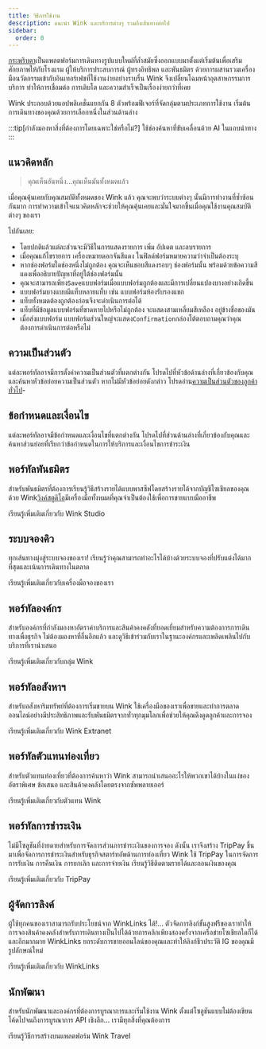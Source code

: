 ```yaml
---
title: วิธีการใช้งาน
description: แนะนำ Wink และบริการต่างๆ รวมถึงเส้นทางต่อไป
sidebar:
  order: 0
---
```


[กระพริบตา](https://wink.travel)เป็นแพลตฟอร์มการเดินทางรูปแบบใหม่ที่ล้ำสมัยซึ่งออกแบบมาตั้งแต่เริ่มต้นเพื่อเสริมศักยภาพให้กับโรงแรม ผู้ให้บริการประสบการณ์ ผู้ทรงอิทธิพล และพันธมิตร ด้วยการผสานรวมเครื่องมือนวัตกรรมเข้ากับอินเทอร์เฟซที่ใช้งานง่ายอย่างราบรื่น Wink จึงเปลี่ยนโฉมหน้าอุตสาหกรรมการบริการ ทำให้การเชื่อมต่อ การเติบโต และความสำเร็จเป็นเรื่องง่ายกว่าที่เคย

Wink ประกอบด้วยแอปพลิเคชั่นแยกกัน 8 ตัวพร้อมฟีเจอร์ที่จัดกลุ่มตามประเภทการใช้งาน
เริ่มต้นการเดินทางของคุณด้วยการเลือกหนึ่งในส่วนด้านล่าง

:::tip\[กำลังมองหาสิ่งที่ต้องการโดยเฉพาะใช่หรือไม่?]
ใช้ช่องค้นหาที่ขับเคลื่อนด้วย AI ในแถบนำทาง
:::

## แนวคิดหลัก

> คุณเห็นอันหนึ่ง...คุณเห็นมันทั้งหมดแล้ว

เมื่อคุณคุ้นเคยกับคุณสมบัติทั้งหมดของ Wink แล้ว คุณจะพบว่าระบบต่างๆ นั้นมีการทำงานที่ซ้ำซ้อนกันมาก
การทำความเข้าใจแนวคิดหลักจะช่วยให้คุณคุ้นเคยและมั่นใจมากขึ้นเมื่อคุณใช้งานคุณสมบัติต่างๆ ของเรา

ไปกันเลย:

* โดยปกติแล้วแต่ละส่วนจะมีวิธีในการแสดงรายการ เพิ่ม อัปเดต และลบรายการ
* เมื่อคุณแก้ไขรายการ เครื่องหมายดอกจันสีแดง<Badge text="*" variant="danger" size="large" />
  ในฟิลด์ฟอร์มหมายความว่าจำเป็นต้องระบุ
* หากช่องฟอร์มใดช่องหนึ่งไม่ถูกต้อง คุณจะเห็นขอบสีแดงรอบๆ ช่องฟอร์มนั้น พร้อมด้วยข้อความสีแดงเพื่ออธิบายปัญหาที่อยู่ใต้ช่องฟอร์มนั้น
* คุณจะสามารถเพียง`Save`แบบฟอร์มเมื่อแบบฟอร์มถูกต้องและมีการเปลี่ยนแปลงบางอย่างเกิดขึ้น
* แบบฟอร์มบางแบบมีแท็บหลายแท็บ เช่น แบบฟอร์มห้องรับรองแขก
* แท็บทั้งหมดต้องถูกต้องก่อนจึงจะดำเนินการต่อได้
* แท็บที่มีข้อมูลแบบฟอร์มที่ขาดหายไปหรือไม่ถูกต้อง จะแสดงสามเหลี่ยมสีเหลือง<Badge text="⚠️" variant="caution" size="large" />
  อยู่ข้างชื่อของมัน
* เมื่อส่งแบบฟอร์ม แบบฟอร์มส่วนใหญ่จะแสดง`Confirmation`กล่องโต้ตอบถามคุณว่าคุณต้องการดำเนินการต่อหรือไม่

## ความเป็นส่วนตัว

แต่ละพอร์ทัลอาจมีการตั้งค่าความเป็นส่วนตัวที่แตกต่างกัน โปรดไปที่หัวข้อด้านล่างที่เกี่ยวข้องกับคุณและค้นหาหัวข้อย่อยความเป็นส่วนตัว หากไม่มีหัวข้อย่อยดังกล่าว โปรดอ่าน[ความเป็นส่วนตัวของลูกค้าทั่วไป](/booking-engine/privacy)-

## ข้อกำหนดและเงื่อนไข

แต่ละพอร์ทัลอาจมีข้อกำหนดและเงื่อนไขที่แตกต่างกัน โปรดไปที่ส่วนด้านล่างที่เกี่ยวข้องกับคุณและค้นหาส่วนย่อยที่เรียกว่าข้อกำหนดในการให้บริการและเงื่อนไขการชำระเงิน

## พอร์ทัลพันธมิตร

สำหรับพันธมิตรที่ต้องการเรียนรู้วิธีสร้างรายได้แบบพาสซีฟโดยสร้างรายได้จากบัญชีโซเชียลของคุณด้วย Wink[วิงค์สตูดิโอ](https://studio.wink.travel)มีเครื่องมือทั้งหมดที่คุณจำเป็นต้องใช้เพื่อการขายแบบมืออาชีพ

<LinkButton href="/studio/what-is-studio">
  เรียนรู้เพิ่มเติมเกี่ยวกับ Wink Studio
</LinkButton>


## ระบบจองคิว

ทุกเส้นทางมุ่งสู่ระบบจองของเรา! เรียนรู้ว่าคุณสามารถทำอะไรได้บ้างด้วยระบบจองที่ปรับแต่งได้มากที่สุดและเน้นการเดินทางในตลาด

<LinkButton href="/booking-engine/in-a-nutshell">
  เรียนรู้เพิ่มเติมเกี่ยวกับเครื่องมือจองของเรา
</LinkButton>


## พอร์ทัลองค์กร

สำหรับองค์กรที่กำลังมองหาอัตราค่าบริการและสินค้าคงคลังที่ยอดเยี่ยมสำหรับความต้องการการเดินทางเพื่อธุรกิจ ไม่ต้องมองหาที่อื่นอีกแล้ว และดูวิธีเข้าร่วมกับเราในฐานะองค์กรและเพลิดเพลินไปกับบริการที่เรานำเสนอ

<LinkButton href="/corporate/what-is-group">
  เรียนรู้เพิ่มเติมเกี่ยวกับกลุ่ม Wink
</LinkButton>


## พอร์ทัลอสังหาฯ

สำหรับอสังหาริมทรัพย์ที่ต้องการเริ่มขายบน Wink ใช้เครื่องมือของเราเพื่อขายและทำการตลาดออนไลน์อย่างมีประสิทธิภาพและรับพันธมิตรจากทั่วทุกมุมโลกเพื่อช่วยให้คุณดึงดูดลูกค้าและการจอง

<LinkButton href="/extranet/what-is-extranet">
  เรียนรู้เพิ่มเติมเกี่ยวกับ Wink Extranet
</LinkButton>


## พอร์ทัลตัวแทนท่องเที่ยว

สำหรับตัวแทนท่องเที่ยวที่ต้องการค้นหาว่า Wink สามารถนำเสนออะไรให้พวกเขาได้บ้างในแง่ของอัตราพิเศษ ข้อเสนอ และสินค้าคงคลังโดยตรงจากซัพพลายเออร์

<LinkButton href="/travel-agent/what-is-agent">
  เรียนรู้เพิ่มเติมเกี่ยวกับตัวแทน Wink
</LinkButton>


## พอร์ทัลการชำระเงิน

ไม่มีโซลูชันที่ง่ายดายสำหรับการจัดการส่วนการชำระเงินของการจอง ดังนั้น เราจึงสร้าง TripPay ขึ้นมาเพื่อจัดการการชำระเงินสำหรับธุรกิจสตาร์ทอัพด้านการท่องเที่ยว Wink ใช้ TripPay ในการจัดการการรับเงิน การคืนเงิน การยกเลิก และการจ่ายเงิน
เรียนรู้วิธีติดตามรายได้และถอนเงินของคุณ

<LinkButton href="/payment/what-is-trip-pay">
  เรียนรู้เพิ่มเติมเกี่ยวกับ TripPay
</LinkButton>


## ผู้จัดการลิงค์

ผู้ใช้ทุกคนของเราสามารถรับประโยชน์จาก WinkLinks ได้!... ตัวจัดการลิงก์ขั้นสูงฟรีของเราทำให้การจองสินค้าคงคลังสำหรับการเดินทางเป็นไปได้ด้วยการคลิกเพียงสองครั้งจากเครือข่ายโซเชียลใดก็ได้และอีกมากมาย
WinkLinks ยกระดับการขายออนไลน์ของคุณและทำให้ลิงก์ชีวประวัติ IG ของคุณมีรูปลักษณ์ใหม่

<LinkButton href="/link-manager/wink-links">
  เรียนรู้เพิ่มเติมเกี่ยวกับ WinkLinks
</LinkButton>


## นักพัฒนา

สำหรับนักพัฒนาและองค์กรที่ต้องการบูรณาการและเริ่มใช้งาน Wink ตั้งแต่โซลูชันแบบไม่ต้องเขียนโค้ดไปจนถึงการบูรณาการ API เชิงลึก... เรามีทุกสิ่งที่คุณต้องการ

<LinkButton href="/developers/build-on-wink">
  เรียนรู้วิธีการสร้างบนแพลตฟอร์ม Wink Travel
</LinkButton>

